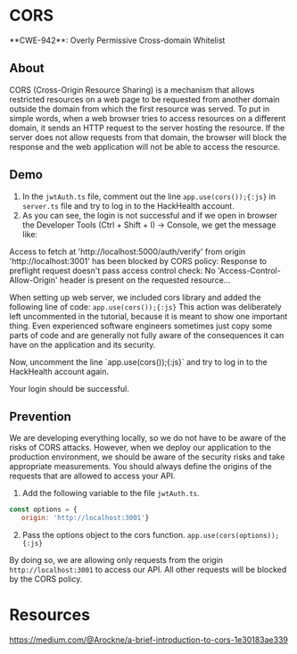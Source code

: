 
# CORS
<Callout type="warning" emoji="🔍">
  **CWE-942**: Overly Permissive Cross-domain Whitelist
</Callout>

## About
CORS (Cross-Origin Resource Sharing) is a mechanism that allows restricted resources on a web page to be requested
from another domain outside the domain from which the first resource was served.
To put in simple words, when a web browser tries to access resources on a different domain, it sends an HTTP request
to the server hosting the resource. If the server does not allow requests from that domain, the browser will block
the response and the web application will not be able to access the resource.

## Demo
1. In the `jwtAuth.ts` file, comment out the line `app.use(cors());{:js}` in `server.ts` file and try to log in to the HackHealth account.
2. As you can see, the login is not successful and if we open in browser the Developer Tools (Ctrl + Shift + I) -> Console, we get the message like:
<Callout type="error" emoji="️🚫">
    Access to fetch at 'http://localhost:5000/auth/verify' from origin 'http://localhost:3001' has been blocked by CORS
    policy:
    Response to preflight request doesn't pass access control check: No 'Access-Control-Allow-Origin' header is present
    on the requested resource...
</Callout>

When setting up web server, we included cors library and added the following line of code:
`app.use(cors());{:js}`
This action was deliberately left uncommented in the tutorial, because it is meant to show one important thing.
Even experienced software engineers sometimes just copy some parts of code and are generally not fully aware of the
consequences it can have on the application and its security.

<Callout emoji="💡">
    Now, uncomment the line `app.use(cors());{:js}` and try to log in to the HackHealth account again.
</Callout>

Your login should be successful.

## Prevention
We are developing everything locally, so we do not have to be aware of the risks of CORS attacks. However, when we deploy
our application to the production environment, we should be aware of the security risks and take appropriate measurements.
You should always define the origins of the requests that are allowed to access your API.

1. Add the following variable to the file `jwtAuth.ts`.
```js filename="jwtAuth.ts" copy showLineNumbers
const options = {
   origin: 'http://localhost:3001'}
```

2. Pass the options object to the cors function.
`app.use(cors(options));{:js}`

By doing so, we are allowing only requests from the origin `http://localhost:3001` to access our API.
All other requests will be blocked by the CORS policy.

# Resources
https://medium.com/@Arockne/a-brief-introduction-to-cors-1e30183ae339

